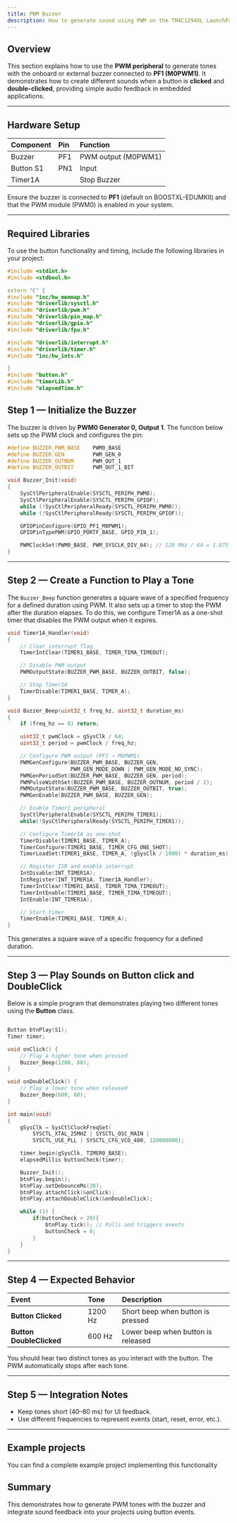```yaml
---
title: PWM Buzzer
description: How to generate sound using PWM on the TM4C1294XL LaunchPad and play tones when pressing or releasing buttons.
---
```


## Overview

This section explains how to use the **PWM peripheral** to generate tones with the onboard or external buzzer connected to **PF1 (M0PWM1)**. It demonstrates how to create different sounds when a button is **clicked** and **double-clicked**, providing simple audio feedback in embedded applications.

<Badge text="PWM0 / PF1" variant="note" /> <Badge text="Audio Feedback" variant="success" />

---

## Hardware Setup

| Component | Pin | Function                 |
| :-------- | :-- | :----------------------- |
| Buzzer    | PF1 | PWM output (M0PWM1)      |
| Button S1 | PN1 | Input     |
| Timer1A   |     | Stop Buzzer     |

Ensure the buzzer is connected to **PF1** (default on BOOSTXL-EDUMKII) and that the PWM module (PWM0) is enabled in your system.

---
## Required Libraries
To use the button functionality and timing, include the following libraries in your project:
```cpp
#include <stdint.h>
#include <stdbool.h>

extern "C" {
#include "inc/hw_memmap.h"
#include "driverlib/sysctl.h"
#include "driverlib/pwm.h"
#include "driverlib/pin_map.h"
#include "driverlib/gpio.h"
#include "driverlib/fpu.h"

#include "driverlib/interrupt.h"
#include "driverlib/timer.h"
#include "inc/hw_ints.h"

}
#include "button.h"
#include "timerLib.h"
#include "elapsedTime.h"
```

## Step 1 — Initialize the Buzzer

The buzzer is driven by **PWM0 Generator 0, Output 1**. The function below sets up the PWM clock and configures the pin:

```cpp
#define BUZZER_PWM_BASE    PWM0_BASE
#define BUZZER_GEN         PWM_GEN_0
#define BUZZER_OUTNUM      PWM_OUT_1
#define BUZZER_OUTBIT      PWM_OUT_1_BIT

void Buzzer_Init(void)
{
    SysCtlPeripheralEnable(SYSCTL_PERIPH_PWM0);
    SysCtlPeripheralEnable(SYSCTL_PERIPH_GPIOF);
    while (!SysCtlPeripheralReady(SYSCTL_PERIPH_PWM0));
    while (!SysCtlPeripheralReady(SYSCTL_PERIPH_GPIOF));

    GPIOPinConfigure(GPIO_PF1_M0PWM1);
    GPIOPinTypePWM(GPIO_PORTF_BASE, GPIO_PIN_1);

    PWMClockSet(PWM0_BASE, PWM_SYSCLK_DIV_64); // 120 MHz / 64 = 1.875 MHz
}
```

---

## Step 2 — Create a Function to Play a Tone
The `Buzzer_Beep` function generates a square wave of a specified frequency for a defined duration using PWM. It also sets up a timer to stop the PWM after the duration elapses.
To do this, we configure Timer1A as a one-shot timer that disables the PWM output when it expires.
```cpp
void Timer1A_Handler(void)
{
    // Clear interrupt flag
    TimerIntClear(TIMER1_BASE, TIMER_TIMA_TIMEOUT);

    // Disable PWM output
    PWMOutputState(BUZZER_PWM_BASE, BUZZER_OUTBIT, false);

    // Stop Timer1A
    TimerDisable(TIMER1_BASE, TIMER_A);
}

void Buzzer_Beep(uint32_t freq_hz, uint32_t duration_ms)
{
    if (freq_hz == 0) return;

    uint32_t pwmClock = gSysClk / 64;
    uint32_t period = pwmClock / freq_hz;

    // Configure PWM output (PF1 → M0PWM1)
    PWMGenConfigure(BUZZER_PWM_BASE, BUZZER_GEN,
                    PWM_GEN_MODE_DOWN | PWM_GEN_MODE_NO_SYNC);
    PWMGenPeriodSet(BUZZER_PWM_BASE, BUZZER_GEN, period);
    PWMPulseWidthSet(BUZZER_PWM_BASE, BUZZER_OUTNUM, period / 2);
    PWMOutputState(BUZZER_PWM_BASE, BUZZER_OUTBIT, true);
    PWMGenEnable(BUZZER_PWM_BASE, BUZZER_GEN);

    // Enable Timer1 peripheral
    SysCtlPeripheralEnable(SYSCTL_PERIPH_TIMER1);
    while(!SysCtlPeripheralReady(SYSCTL_PERIPH_TIMER1));

    // Configure Timer1A as one-shot
    TimerDisable(TIMER1_BASE, TIMER_A);
    TimerConfigure(TIMER1_BASE, TIMER_CFG_ONE_SHOT);
    TimerLoadSet(TIMER1_BASE, TIMER_A, (gSysClk / 1000) * duration_ms);

    // Register ISR and enable interrupt
    IntDisable(INT_TIMER1A);
    IntRegister(INT_TIMER1A, Timer1A_Handler);
    TimerIntClear(TIMER1_BASE, TIMER_TIMA_TIMEOUT);
    TimerIntEnable(TIMER1_BASE, TIMER_TIMA_TIMEOUT);
    IntEnable(INT_TIMER1A);

    // Start timer
    TimerEnable(TIMER1_BASE, TIMER_A);
}
```

This generates a square wave of a specific frequency for a defined duration. 

---

## Step 3 — Play Sounds on Button click and DoubleClick

Below is a simple program that demonstrates playing two different tones using the **Button** class.

```cpp

Button btnPlay(S1);
Timer timer;

void onClick() {
    // Play a higher tone when pressed
    Buzzer_Beep(1200, 60);
}

void onDoubleClick() {
    // Play a lower tone when released
    Buzzer_Beep(600, 60);
}

int main(void)
{
    gSysClk = SysCtlClockFreqSet(
        SYSCTL_XTAL_25MHZ | SYSCTL_OSC_MAIN |
        SYSCTL_USE_PLL | SYSCTL_CFG_VCO_480, 120000000);

    timer.begin(gSysClk, TIMER0_BASE);
    elapsedMillis buttonCheck(timer);

    Buzzer_Init();
    btnPlay.begin();
    btnPlay.setDebounceMs(30);
    btnPlay.attachClick(&onClick);
    btnPlay.attachDoubleClick(&onDoubleClick);

    while (1) {
        if(buttonCheck > 20){
            btnPlay.tick(); // Polls and triggers events
            buttonCheck = 0;
        }
    }
}
```

---

## Step 4 — Expected Behavior

| Event               | Tone    | Description                        |
| :------------------ | :------ | :--------------------------------- |
| **Button Clicked**  | 1200 Hz | Short beep when button is pressed  |
| **Button DoubleClicked** | 600 Hz  | Lower beep when button is released |

You should hear two distinct tones as you interact with the button. The PWM automatically stops after each tone.

---

## Step 5 — Integration Notes

* Keep tones short (40–80 ms) for UI feedback.
* Use different frequencies to represent events (start, reset, error, etc.).

---

## Example projects
You can find a complete example project implementing this functionality
<CardGrid>
  <LinkCard href="/reference/example-proyects/buzzerexample/" title="Button with audio feedback" description="Example code for generating tones with PWM on the TM4C1294XL LaunchPad when pressing and releasing buttons." /> 
</CardGrid>
## Summary

This demonstrates how to generate PWM tones with the buzzer and integrate sound feedback into your projects using button events.

<Badge text="Author: Edwin R." variant="note" /> <Badge text="Version 1.0" variant="success" />

